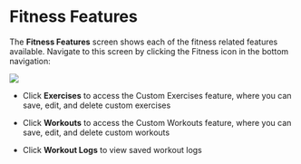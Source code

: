 
# Fitness Features

The **Fitness Features** screen shows each of the fitness related features available. Navigate to this screen by clicking the Fitness icon in the bottom navigation:

<img src={fitnessFeaturesImg} width={240} />

- Click **Exercises** to access the Custom Exercises feature, where you can save, edit, and delete custom exercises

- Click **Workouts** to access the Custom Workouts feature, where you can save, edit, and delete custom workouts

- Click **Workout Logs** to view saved workout logs